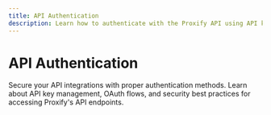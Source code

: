 ```yaml
---
title: API Authentication
description: Learn how to authenticate with the Proxify API using API keys, OAuth, and secure access methods for reliable and secure API integration.
---
```


# API Authentication

Secure your API integrations with proper authentication methods. Learn about API key management, OAuth flows, and security best practices for accessing Proxify's API endpoints.

